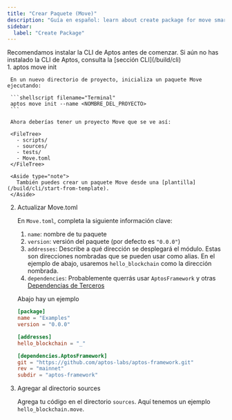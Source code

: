 ```yaml
---
title: "Crear Paquete (Move)"
description: "Guía en español: learn about create package for move smart contract development on aptos blockchain."
sidebar:
  label: "Create Package"
---
```




<Aside type="note">
  Recomendamos instalar la CLI de Aptos antes de comenzar.
  Si aún no has instalado la CLI de Aptos, consulta la [sección CLI](/build/cli)
</Aside>

<Steps>
  1. aptos move init

     En un nuevo directorio de proyecto, inicializa un paquete Move ejecutando:

     ```shellscript filename="Terminal"
     aptos move init --name <NOMBRE_DEL_PROYECTO>
     ```

     Ahora deberías tener un proyecto Move que se ve así:

     <FileTree>
       - scripts/
       - sources/
       - tests/
       - Move.toml
     </FileTree>

     <Aside type="note">
       También puedes crear un paquete Move desde una [plantilla](/build/cli/start-from-template).
     </Aside>

  2. Actualizar Move.toml

     En `Move.toml`, completa la siguiente información clave:

     1. `name`: nombre de tu paquete
     2. `version`: versión del paquete (por defecto es `"0.0.0"`)
     3. `addresses`: Describe a qué dirección se desplegará el módulo. Estas son direcciones nombradas que se pueden usar como alias. En el ejemplo de abajo, usaremos `hello_blockchain` como la dirección nombrada.
     4. `dependencies`: Probablemente querrás usar `AptosFramework` y otras [Dependencias de Terceros](/build/smart-contracts/third-party-dependencies)

     Abajo hay un ejemplo

     ```toml filename="Move.toml"
     [package]
     name = "Examples"
     version = "0.0.0"

     [addresses]
     hello_blockchain = "_"

     [dependencies.AptosFramework]
     git = "https://github.com/aptos-labs/aptos-framework.git"
     rev = "mainnet"
     subdir = "aptos-framework"
     ```

  3. Agregar al directorio sources

     Agrega tu código en el directorio `sources`. Aquí tenemos un ejemplo `hello_blockchain.move`.

     <RemoteCodeblock permalink="https://github.com/aptos-labs/aptos-core/blob/afd3706c17bcccfb39a9d6059aecbfa648ed295d/aptos-move/move-examples/hello_blockchain/sources/hello_blockchain.move#L1-L64" />
</Steps>
